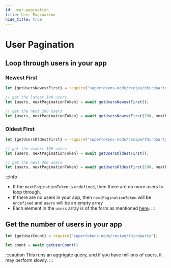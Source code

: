 ```yaml
---
id: user-pagination
title: User Pagination
hide_title: true
---
```



# User Pagination

## Loop through users in your app

### Newest First

<BackendSDKTabs>
<TabItem value="nodejs">

```jsx
let {getUsersNewestFirst} = require("supertokens-node/recipe/thirdparty");

// get the latest 100 users
let {users, nextPaginationToken} = await getUsersNewestFirst();

// get the next 200 users
let {users, nextPaginationToken} = await getUsersNewestFirst(200, nextPaginationToken);
```
</TabItem>
</BackendSDKTabs>

### Oldest First 

<BackendSDKTabs>
<TabItem value="nodejs">

```jsx
let {getUsersOldestFirst} = require("supertokens-node/recipe/thirdparty");

// get the oldest 100 users
let {users, nextPaginationToken} = await getUsersOldestFirst();

// get the next 200 users
let {users, nextPaginationToken} = await getUsersOldestFirst(200, nextPaginationToken);
```
</TabItem>
</BackendSDKTabs>

:::info
- If the `nextPaginationToken` is `undefined`, then there are no more users to loop through.
- If there are no users in your app, then `nextPaginationToken` will be `undefined` and `users` will be an empty array
- Each element in the `users` array is of the form as mentioned [here](https://github.com/supertokens/core-driver-interface/wiki#third-party-user).
:::

## Get the number of users in your app

<BackendSDKTabs>
<TabItem value="nodejs">

```jsx
let {getUserCount} = require("supertokens-node/recipe/thirdparty");

let count = await getUserCount()
```
</TabItem>
</BackendSDKTabs>

:::caution
This runs an aggrigate query, and if you have millions of users, it may perform slowly.
:::